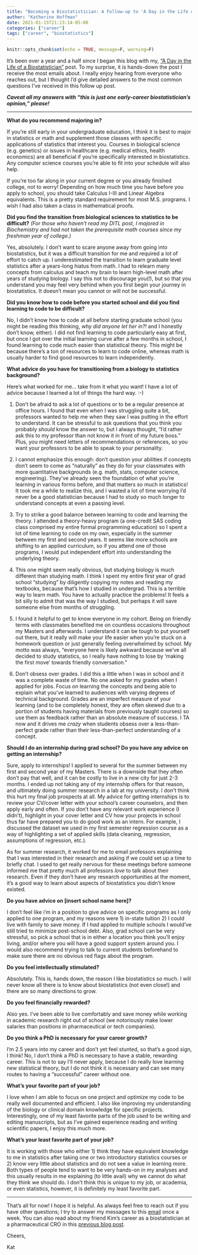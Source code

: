 ```yaml
---
title: "Becoming a Biostatistician: A Follow-up to 'A Day in the Life of a Biostatistician'"
author: "Katherine Hoffman"
date: 2021-01-15T21:13:14-05:00
categories: ["career"]
tags: ["career", "biostatistics"]
---
```


```r
knitr::opts_chunk$set(echo = TRUE, message=F, warning=F)
```

It's been over a year and a half since I began this blog with my, [“A Day in the Life of a Biostatistician”](https://www.khstats.com/blog/ditl-biostats/) post. To my surprise, it is hands-down the post I receive the most emails about. I really enjoy hearing from everyone who reaches out, but I thought I’d give detailed answers to the most common questions I've received in this follow up post.

***Caveat all my answers with "this is just one early-career biostatistician's opinion," please!***

***

**What do you recommend majoring in?**

If you’re still early in your undergraduate education, I think it is best to major in statistics or math and supplement those classes with specific applications of statistics that interest you. Courses in biological science (e.g. genetics) or issues in healthcare (e.g. medical ethics, health economics) are all beneficial if you’re specifically interested in biostatistics. Any computer science courses you’re able to fit into your schedule will also help.

If you’re too far along in your current degree or you already finished college, not to worry! Depending on how much time you have before you apply to school, you should take Calculus I-III and Linear Algebra equivalents. This is a pretty standard requirement for most M.S. programs. I wish I had also taken a class in mathematical proofs. 

**Did you find the transition from biological sciences to statistics to be difficult?** *(For those who haven’t read my DITL post, I majored in Biochemistry and had not taken the prerequisite math courses since my freshman year of college.)*

Yes, absolutely. I don’t want to scare anyone away from going into biostatistics, but it was a difficult transition for me and required a lot of effort to catch up. I underestimated the transition to learn graduate level statistics after a years-long hiatus from math. I had to relearn many concepts from calculus and teach my brain to learn high-level math after years of studying biology. I say this not to discourage you(!), but so that you understand you may feel very behind when you first begin your journey in biostatistics. It doesn’t mean you cannot or will not be successful.

**Did you know how to code before you started school and did you find learning to code to be difficult?**

No, I didn’t know how to code at all before starting graduate school (you might be reading this thinking, *why did anyone let her in?!* and I honestly don’t know, either). I did not find learning to code particularly easy at first, but once I got over the initial learning curve after a few months in school, I found learning to code much easier than statistical theory. This might be because there’s a ton of resources to learn to code online, whereas math is usually harder to find good resources to learn independently.

**What advice do you have for transitioning from a biology to statistics background?**

Here's what worked for me… take from it what you want! I have a lot of advice because I learned a lot of things the hard way. :-)

1. Don’t be afraid to ask a lot of questions or to be a regular presence at office hours. I found that even when I was struggling quite a bit, professors wanted to help me when they saw I was putting in the effort to understand. It can be stressful to ask questions that you think you probably *should* know the answer to, but I always thought, “I’d rather ask this to my professor than not know it in front of my future boss.” Plus, you might need letters of recommendations or references, so you want your professors to be able to speak to your personality.

2. I cannot emphasize this enough: don’t question your abilities if concepts don’t seem to come as “naturally” as they do for your classmates with more quantitative backgrounds (e.g. math, stats, computer science, engineering). They’ve already seen the foundation of what you’re learning in various forms before, and that matters so much in statistics! It took me a while to realize this, and I wasted a lot of time worrying I’d never be a good statistician because I had to study so much longer to understand concepts at even a passing level.

3. Try to strike a good balance between learning to code and learning the theory. I attended a theory-heavy program (a one-credit SAS coding class comprised my entire formal programming education) so I spent a lot of time learning to code on my own, especially in the summer between my first and second years. It seems like more schools are shifting to an applied curriculum, so if you attend one of those programs, I would put independent effort into understanding the underlying theory.

4. This one might seem really obvious, but studying biology is much different than studying math. I think I spent my entire first year of grad school “studying” by diligently copying my notes and reading my textbooks, because that’s how I studied in undergrad. This is a terrible way to learn math. You have to actually practice the problems! It feels a bit silly to admit that was the way I studied, but perhaps it will save someone else from months of struggling.

5. I found it helpful to get to know everyone in my cohort. Being on friendly terms with classmates benefited me on countless occasions throughout my Masters and afterwards. I understand it can be tough to put yourself out there, but it really will make your life easier when you’re stuck on a homework question or just generally feeling overwhelmed by school. My motto was always, “everyone here is likely awkward because we’ve all decided to study statistics, so I really have nothing to lose by 'making the first move' towards friendly conversation.”

6. Don’t obsess over grades. I did this a little when I was in school and it was a complete waste of time. No one asked for my grades when I applied for jobs. Focus on learning the concepts and being able to explain what you’ve learned to audiences with varying degrees of technical background. Grades are an imperfect measure of your learning (and to be completely honest, they are often skewed due to a portion of students having materials from previously taught courses) so use them as feedback rather than an absolute measure of success. I TA now and it drives me *crazy* when students obsess over a less-than-perfect grade rather than their less-than-perfect understanding of a concept.

**Should I do an internship during grad school? Do you have any advice on getting an internship?**

Sure, apply to internships! I applied to several for the summer between my first and second year of my Masters. There is a downside that they often don’t pay that well, and it can be costly to live in a new city for just 2-3 months. I ended up not taking any of my internship offers for that reason, and ultimately doing summer research in a lab at my university. I don’t think this hurt my final job prospects at all. My advice for getting internships is to review your CV/cover letter with your school’s career counselors, and then apply early and often. If you don’t have any relevant work experience (I didn’t), highlight in your cover letter and CV how your projects in school thus far have prepared you to do good work as an intern. For example, I discussed the dataset we used in my first semester regression course as a way of highlighting a set of applied skills (data cleaning, regression, assumptions of regression, etc.).

As for summer research, it worked for me to email professors explaining that I was interested in their research and asking if we could set up a time to briefly chat. I used to get really nervous for these meetings before someone informed me that pretty much all professors *love* to talk about their research. Even if they don’t have any research opportunities at the moment, it’s a good way to learn about aspects of biostatistics you didn’t know existed.

**Do you have advice on [insert school name here]?**

I don’t feel like i’m in a position to give advice on specific programs as I only applied to one program, and my reasons were 1) in-state tuition 2) I could live with family to save money. If I *had* applied to multiple schools I would’ve still tried to minimize post-school debt. Also, grad school can be very stressful, so pick a school that is in either a location you think you’ll enjoy living, and/or where you will have a good support system around you. I would also recommend trying to talk to current students beforehand to make sure there are no obvious red flags about the program. 

**Do you feel intellectually stimulated?**

Absolutely. This is, hands down, the reason I like biostatistics so much. I will never know all there is to know about biostatistics (not even close!) and there are so many directions to grow.

**Do you feel financially rewarded?**

 Also yes. I’ve been able to live comfortably and save money while working in academic research right out of school (we notoriously make lower salaries than positions in pharmaceutical or tech companies).

**Do you think a PhD is necessary for your career growth?**

 I’m 2.5 years into my career and don’t yet feel stunted, so that’s a good sign, I think! No, I don’t think a PhD is necessary to have a stable, rewarding career. This is not to say I’ll never apply, because I do really love learning new statistical theory, but I do not think it is necessary and can see many routes to having a “successful” career without one. 

**What’s your favorite part of your job? **

I love when I am able to focus on one project and optimize my code to be really well documented and efficient. I also like improving my understanding of the biology or clinical domain knowledge for specific projects. Interestingly, one of my least favorite parts of the job *used* to be writing and editing manuscripts, but as I’ve gained experience reading and writing scientific papers, I enjoy this much more.

**What’s your least favorite part of your job? **

It is working with those who either 1) think they have equivalent knowledge to me in statistics after taking one or two introductory statistics courses or 2) know very little about statistics and do not see a value in learning more. Both types of people tend to want to be very hands-on in my analyses and this usually results in me explaining (to little avail) why we cannot do what they think we should do. I don’t think this is unique to my job, or academia, or even statistics, however, it is definitely my least favorite part.

***

That’s all for now! I hope it is helpful. As always feel free to reach out if you have other questions; I try to answer my messages to this [email](mailto:kathoffman.stats@gmail.com) once a week. You can also read about my friend Kim’s career as a biostatistician at a pharmaceutical CRO in this [previous blog post](https://www.khstats.com/blog/ditl/pharma-cro/).

Cheers,

Kat
